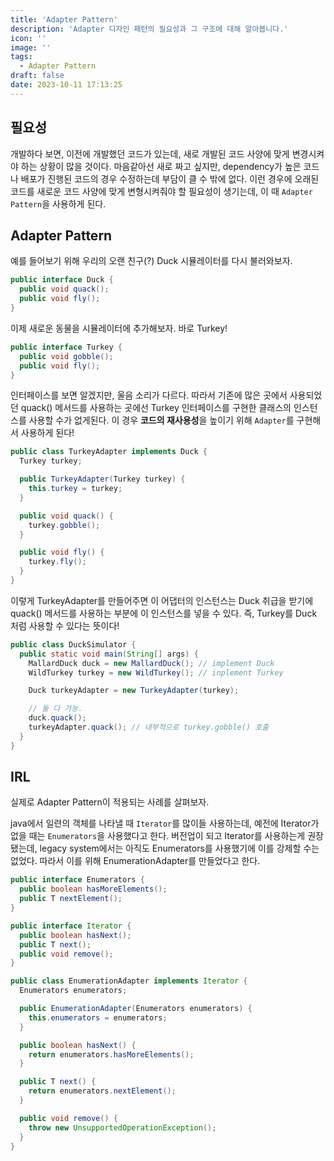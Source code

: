 ```yaml
---
title: 'Adapter Pattern'
description: 'Adapter 디자인 패턴의 필요성과 그 구조에 대해 알아봅니다.'
icon: ''
image: ''
tags:
  - Adapter Pattern
draft: false
date: 2023-10-11 17:13:25
---
```


## 필요성

개발하다 보면, 이전에 개발했던 코드가 있는데, 새로 개발된 코드 사양에 맞게 변경시켜야 하는 상황이 많을 것이다.
마음같아선 새로 짜고 싶지만, dependency가 높은 코드나 배포가 진행된 코드의 경우 수정하는데 부담이 클 수 밖에 없다.
이런 경우에 오래된 코드를 새로운 코드 사양에 맞게 변형시켜줘야 할 필요성이 생기는데, 이 때 `Adapter Pattern`을 사용하게 된다.

## Adapter Pattern

예를 들어보기 위해 우리의 오랜 친구(?) Duck 시뮬레이터를 다시 불러와보자.

```java:Duck.java
public interface Duck {
  public void quack();
  public void fly();
}
```

이제 새로운 동물을 시뮬레이터에 추가해보자. 바로 Turkey!

```java:Turkey.java
public interface Turkey {
  public void gobble();
  public void fly();
}
```

인터페이스를 보면 알겠지만, 울음 소리가 다르다.
따라서 기존에 많은 곳에서 사용되었던 quack() 메서드를 사용하는 곳에선 Turkey 인터페이스를 구현한 클래스의 인스턴스를 사용할 수가 없게된다.
이 경우 **코드의 재사용성**을 높이기 위해 `Adapter`를 구현해서 사용하게 된다!

```java:TurkeyAdapter.java {1 8-10}
public class TurkeyAdapter implements Duck {
  Turkey turkey;

  public TurkeyAdapter(Turkey turkey) {
    this.turkey = turkey;
  }

  public void quack() {
    turkey.gobble();
  }

  public void fly() {
    turkey.fly();
  }
}
```

이렇게 TurkeyAdapter를 만들어주면 이 어댑터의 인스턴스는 Duck 취급을 받기에 quack() 메서드를 사용하는 부분에 이 인스턴스를 넣을 수 있다.
즉, Turkey를 Duck 처럼 사용할 수 있다는 뜻이다!

```java:DuckSimulator.java {6}
public class DuckSimulator {
  public static void main(String[] args) {
    MallardDuck duck = new MallardDuck(); // implement Duck
    WildTurkey turkey = new WildTurkey(); // inplement Turkey

    Duck turkeyAdapter = new TurkeyAdapter(turkey);

    // 둘 다 가능.
    duck.quack();
    turkeyAdapter.quack(); // 내부적으로 turkey.gobble() 호출
  }
}
```

## IRL

실제로 Adapter Pattern이 적용되는 사례를 살펴보자.

java에서 일련의 객체를 나타낼 때 `Iterator`를 많이들 사용하는데, 예전에 Iterator가 없을 때는 `Enumerators`을 사용했다고 한다.
버전업이 되고 Iterator를 사용하는게 권장됐는데, legacy system에서는 아직도 Enumerators를 사용했기에 이를 강제할 수는 없었다.
따라서 이를 위해 EnumerationAdapter를 만들었다고 한다.

```java:Enumerators.java
public interface Enumerators {
  public boolean hasMoreElements();
  public T nextElement();
}
```

```java:Iterator.java
public interface Iterator {
  public boolean hasNext();
  public T next();
  public void remove();
}
```

```java:EnumerationAdapter.java
public class EnumerationAdapter implements Iterator {
  Enumerators enumerators;

  public EnumerationAdapter(Enumerators enumerators) {
    this.enumerators = enumerators;
  }

  public boolean hasNext() {
    return enumerators.hasMoreElements();
  }

  public T next() {
    return enumerators.nextElement();
  }

  public void remove() {
    throw new UnsupportedOperationException();
  }
}
```


